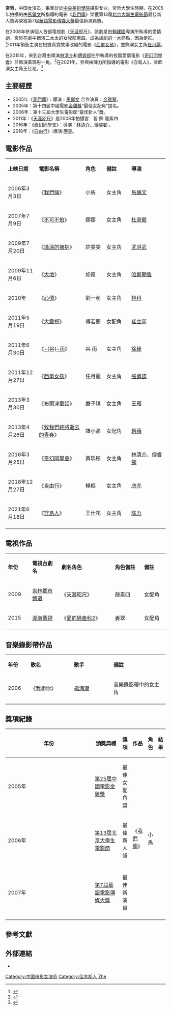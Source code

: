 {{藝人
|姓名 = 宫哲
|類型 = 女演员
|圖片 = 
|圖片尺寸 = 
|圖片簡介 = 
|原名 = 
|外文名 = 
|外文 =  
|羅馬拼音 = Gong Jhe 
|英文名 = 
|暱稱 = 
|其他藝名 = 
|國籍 = {{PRC}}
|民族 = 漢族
|籍貫 = [[黑龙江省|黑龙江省]][[佳木斯市|佳木斯市]]
|出生日期 = {{Birth date and age|1983|6|3}}
|出生地點 = {{CHN}}[[貴州省|貴州省]][[貴陽市|貴陽市]]
|逝世日期 = 
|逝世地點 = 
|職業 = 演員
|語言 = 普通話
|教育程度 = [[中央美術學院|中央美術學院]]
|宗教信仰 =
|配偶 =  
|兒女 = 
|父母 = 
|音樂類型 = 
|演奏樂器 = 
|出身地 = 
|出道作 = 電影《[[我們倆|我們倆]]》
|出道日期 = 2005年
|代表作 = 電影《[[我們倆|我們倆]]》<br>電視《[[天涯咫尺|天涯咫尺]]》
|活躍年代 = 2005年至今
|唱片公司 = 
|經紀公司 = 
|網站 = 
|相關團體 = 
|獎項 = {{awards|name=[[華語電影傳媒大獎|華語電影傳媒大獎]]|award=最佳新演員 |year=2006年 |title=《[[我們倆|我們倆]]》 |role=小馬}}
|IMDb = 2168570
}}
'''宮哲'''{{BD|1983年|6月3日|catIdx=G宫}}，中国女演员，畢業於於[[中央美術學院|中央美術學院]]攝影专业。宮哲大學生時期，在2005年拍攝的由[[馬儷文|馬儷文]]所指導的電影《[[我們倆|我們倆]]》榮獲第13屆[[北京大學生電影節|北京大學生電影節]]最佳新人獎與榮獲第7屆[[華語電影傳媒大獎|華語電影傳媒大獎]]最佳新演員獎。

在2008年參演個人首部電視劇《[[天涯咫尺|天涯咫尺]]》，該劇是由[[賴建國|賴建國]]導演所執導的愛情劇，宮哲在劇中飾演二太太的女兒龍素四，成為該劇的一大亮點，因為走紅。<ref>{{cite news | language = zh | url = http://ent.sina.com.cn/v/m/2011-05-26/14263318348.shtml | title = 《天涯咫尺》熱播 吳秀波為宮哲改戲 | publisher = 新浪娛樂-電視新聞 | date = 2011-05-26 | accessdate = 2020-02-28 | archive-date = 2020-02-28 | archive-url = https://web.archive.org/web/20200228140503/http://ent.sina.com.cn/v/m/2011-05-26/14263318348.shtml | dead-url = no }}</ref>2011年領銜主演在根據真實故事改編的電影《[[西單女孩|西單女孩]]》，並飾演女主角[[任月麗|任月麗]]。

在2015年，來到台灣由導演[[林清介|林清介]]和[[傅睿邨|傅睿邨]]在所執導的校園愛情電影《[[奇幻同學會|奇幻同學會]]》並飾演黃瑀彤一角。<ref>{{cite news | language = zh | url = https://video.udn.com/news/461721 | title = 電影「奇幻同學會」首映 眾演員出席 | publisher = 聯合新聞網-娛樂新聞 | date = 2016-03-23 | accessdate = 2020-02-28 | archive-date = 2020-02-28 | archive-url = https://web.archive.org/web/20200228141034/https://video.udn.com/news/461721 | dead-url = no }}</ref>在2021年，參與由[[陳力_(導演)|陳力]]所指導的電影《[[守島人|守島人]]》，並飾演女主角王仕花。<ref>{{cite news | language = zh | url = https://www.sengzao.com/ent/%E5%B0%88%E8%A8%AA-%E5%AE%88%E5%B3%B6%E4%BA%BA-%E4%B8%BB%E6%BC%94%E5%AE%AE%E5%93%B2-%E6%BC%94%E7%8E%8B%E4%BB%95%E8%8A%B1%E8%AE%93%E6%88%91%E7%B2%BE%E7%A5%9E%E6%98%87%E8%8F%AF-000313463.html | title = 專訪《守島人》主演宮哲：演王仕花讓我精神昇華 | publisher = 森早資訊網-娛樂資訊 | date = 2021-06-18 | accessdate = 2021-09-08 | archive-date = 2021-09-08 | archive-url = https://web.archive.org/web/20210908174218/https://www.sengzao.com/ent/%E5%B0%88%E8%A8%AA-%E5%AE%88%E5%B3%B6%E4%BA%BA-%E4%B8%BB%E6%BC%94%E5%AE%AE%E5%93%B2-%E6%BC%94%E7%8E%8B%E4%BB%95%E8%8A%B1%E8%AE%93%E6%88%91%E7%B2%BE%E7%A5%9E%E6%98%87%E8%8F%AF-000313463.html | dead-url = no }}</ref>

==主要經歷==
* 2005年《[[我們倆|我們倆]]》：導演：[[馬儷文|馬儷文]] 合作演員：[[金雅琴|金雅琴]]。
* 2005年：第十四屆中國電影[[金雞獎|金雞獎]]“最佳女配角”提名。
* 2006年：第十三屆大學生電影節“最佳新人”獎。
* 2011年：《[[天涯咫尺|天涯咫尺]]》是2008年拍攝宮　哲 飾 龍素四
* 2016年：《[[奇幻同學會|奇幻同學會]]》：導演：[[林清介、傅睿邨|林清介、傅睿邨]] 。
* 2018年：《[[自由行|自由行]]》:導演:[[應亮|應亮]]。

== 電影作品 ==
{| class="wikitable" style="text-align:center; font-size:90%;" width=70%
|-style="text-align:center;"
| width="200px" | '''上映日期'''
| width="400px" | '''電影名稱'''
| width="150px" | '''角色'''
| width="200px" | '''備註'''
| width="300px" | '''導演'''
|-
|2006年3月3日
|《[[我們倆|我們倆]]》
|小馬
|女主角
|[[馬儷文|馬儷文]]
|-
|2007年7月9日
|《[[不可不拍|不可不拍]]》
|娜娜
|女主角
|[[杜家毅|杜家毅]]
|-
|2009年7月20日
|《[[遙遠的擁抱|遙遠的擁抱]]》
|許雯雯
|女主角
|[[武洪武|武洪武]]
|-
|2009年11月6日
|《[[大地|大地]]》
|如霞
|女主角
|[[哈斯朝魯|哈斯朝魯]]
|-
|2010年
|《[[心債|心債]]》
|劉一萌
|女主角
|[[林科|林科]]
|-

|2011年5月19日
|《[[大震撼|大震撼]]》
|傅若蘭
|女配角
|[[崔立新|崔立新]]
|-
|2011年6月30日
|《[[谷雨|-{谷}-雨]]》
|谷 雨
|女主角
|[[徐琦|徐琦]]
|-
|2011年12月27日
|《[[西單女孩|西單女孩]]》
|任月麗
|女主角
|[[張勇謀|張勇謀]]
|-
|2013年3月30日
|《[[布爾津童話|布爾津童話]]》
|嚴子琪
|女主角
|[[王雁|王雁]]
|-
|2013年4月26日
|《[[致我們終將逝去的青春_(電影)|致我們終將逝去的青春]]》
|譚小晶
|女配角
|[[趙薇|趙薇]]
|-
|2016年3月25日
|《[[奇幻同學會|奇幻同學會]]》
|黃瑀彤
|女主角
|[[林清介|林清介]]、[[傅睿邨|傅睿邨]]
|-
|2018年12月27日
|《[[自由行|自由行]]》
|楊樞
|女主角
|[[應亮|應亮]]
|-
|2021年6月18日
|《[[守島人|守島人]]》
|王仕花
|女主角
|[[陈力_(导演)|陈力]]
|-
|}

== 電視作品 ==
{| class="wikitable" style="text-align:center; font-size:90%;" width=70%
|-style="text-align:center;"
| width="100px" | '''年份'''
| width="200px" | '''電視台劇名'''
| width="400px" | '''劇名角色'''
| width="200px" | '''角色備註'''
| width="150px" | '''備註'''
|-
|2009||[[吉林都市頻道|吉林都市頻道]]||《[[天涯咫尺|天涯咫尺]]》||龍素四||女配角
|-
|2015||[[湖南衛視|湖南衛視]]||《[[愛的婦產科|愛的婦產科2]]》||姜翠||女配角
|-
|}

== 音樂錄影帶作品 ==
{| class="wikitable" style="text-align:center; font-size:90%;" width=70%
|-style="text-align:center;"
| width="100px" | '''年份'''
| width="400px" | '''歌名'''
| width="400px" | '''歌手'''
| width="600px" | '''備註'''
|-
|2006||《我想你》||[[楊海潮|楊海潮]]||音樂錄影帶中的女主角
|-

|}

== 獎項紀錄 ==
{| class="wikitable" width="84%"
|-align=center
! width="9%"|年份
! width="22%"|頒獎典禮
! width="30%"|獎項
! width="18%"|作品
! width="10%"|角色
! width="30%"|結果
|- align=center
|2005年 
| [[第25屆中國電影金雞獎|第25屆中國電影金雞獎]]
| 最佳女配角獎
| rowspan="31"| 《[[我們倆|我們倆]]》
| rowspan="31"| 小馬
| {{nom}}
|- align=center
|2006年 
| [[北京大學生電影節|第13屆北京大學生電影節]]
| 最佳新人獎
| {{won}}
|-
|- align=center
|2007年 
| [[華語電影傳媒大獎|第7屆華語電影傳媒大獎]]
| 最佳新演員
| {{won}}
|-
|}

==參考文獻==
{{Reflist}}

== 外部連結 ==
* {{IMDb name|2168570}}

{{华语电影传媒大奖最佳新演員}}

{{DEFAULTSORT:gong zhe}}
[[Category:中国电影女演员|Category:中国电影女演员]]
[[Category:佳木斯人|Category:佳木斯人]]
[[Category:宫姓|Zhe]]